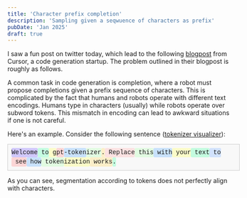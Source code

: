 ```yaml
---
title: 'Character prefix completion'
description: 'Sampling given a seqwuence of characters as prefix'
pubDate: 'Jan 2025'
draft: true
---
```

I saw a fun post on twitter today, which lead to the following [blogpost](https://www.cursor.com/blog/cpc) from Cursor, a code generation startup.
The problem outlined in their blogpost is roughly as follows.

A common task in code generation is completion, where a robot must propose completions given a prefix sequence of characters.
This is complicated by the fact that humans and robots operate with different text encodings.
Humans type in characters (usually) while robots operate over subword tokens.
This mismatch in encoding can lead to awkward situations if one is not careful.

Here's an example. Consider the following sentence ([tokenizer visualizer](https://gpt-tokenizer.dev)):

<div style="
  display: flex; 
  flex-wrap: wrap; 
  font-family: 'Roboto Mono', sfmono-regular, consolas, 'liberation mono', menlo, courier, monospace; 
  width: 100%; 
  padding: 8px; 
  border: 1px solid rgb(204, 204, 204); 
  background-color: rgb(248, 248, 248); 
  line-height: 1.5; 
  align-content: flex-start;
">
  <span style="background-color: rgba(170, 153, 255, 0.5); padding: 0px; border-radius: 3px; margin-right: 0px;">Welcome</span>
  <span style="background-color: rgba(143, 255, 199, 0.5); padding: 0px; border-radius: 3px; margin-right: 0px;">&nbsp;to</span>
  <span style="background-color: rgba(255, 255, 153, 0.5); padding: 0px; border-radius: 3px; margin-right: 0px;">&nbsp;g</span>
  <span style="background-color: rgba(255, 179, 179, 0.5); padding: 0px; border-radius: 3px; margin-right: 0px;">pt</span>
  <span style="background-color: rgba(153, 204, 255, 0.5); padding: 0px; border-radius: 3px; margin-right: 0px;">-token</span>
  <span style="background-color: rgba(204, 255, 204, 0.5); padding: 0px; border-radius: 3px; margin-right: 0px;">izer</span>
  <span style="background-color: rgba(255, 229, 153, 0.5); padding: 0px; border-radius: 3px; margin-right: 0px;">.</span>
  <span style="background-color: rgba(255, 204, 204, 0.5); padding: 0px; border-radius: 3px; margin-right: 0px;">&nbsp;Replace</span>
  <span style="background-color: rgba(204, 255, 204, 0.5); padding: 0px; border-radius: 3px; margin-right: 0px;">&nbsp;this</span>
  <span style="background-color: rgba(153, 204, 255, 0.5); padding: 0px; border-radius: 3px; margin-right: 0px;">&nbsp;with</span>
  <span style="background-color: rgba(255, 255, 153, 0.5); padding: 0px; border-radius: 3px; margin-right: 0px;">&nbsp;your</span>
  <span style="background-color: rgba(143, 255, 199, 0.5); padding: 0px; border-radius: 3px; margin-right: 0px;">&nbsp;text</span>
  <span style="background-color: rgba(170, 204, 255, 0.5); padding: 0px; border-radius: 3px; margin-right: 0px;">&nbsp;to</span>
  <span style="background-color: rgba(255, 179, 179, 0.5); padding: 0px; border-radius: 3px; margin-right: 0px;">&nbsp;see</span>
  <span style="background-color: rgba(153, 204, 255, 0.5); padding: 0px; border-radius: 3px; margin-right: 0px;">&nbsp;how</span>
  <span style="background-color: rgba(204, 255, 204, 0.5); padding: 0px; border-radius: 3px; margin-right: 0px;">&nbsp;token</span>
  <span style="background-color: rgba(255, 255, 153, 0.5); padding: 0px; border-radius: 3px; margin-right: 0px;">ization</span>
  <span style="background-color: rgba(255, 229, 153, 0.5); padding: 0px; border-radius: 3px; margin-right: 0px;">&nbsp;works</span>
  <span style="background-color: rgba(143, 255, 199, 0.5); padding: 0px; border-radius: 3px; margin-right: 0px;">.</span>
</div>

As you can see, segmentation according to tokens does not perfectly align with characters.
